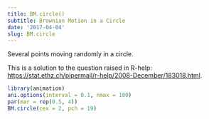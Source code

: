 ```yaml
---
title: BM.circle()
subtitle: Brownian Motion in a Circle
date: '2017-04-04'
slug: BM.circle
---
```


Several points moving randomly in a circle.

This is a solution to the question raised in R-help:
<https://stat.ethz.ch/pipermail/r-help/2008-December/183018.html>.

 
```r
library(animation)
ani.options(interval = 0.1, nmax = 100)
par(mar = rep(0.5, 4))
BM.circle(cex = 2, pch = 19)
```
